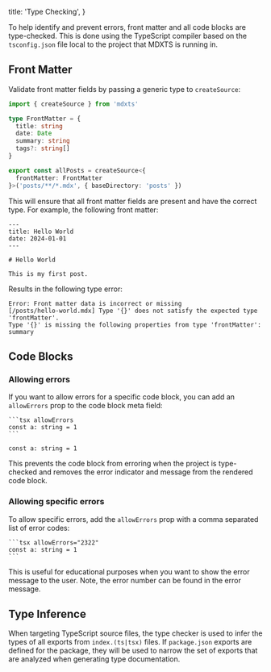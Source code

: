   title: 'Type Checking',
}

To help identify and prevent errors, front matter and all code blocks are type-checked. This is done using the TypeScript compiler based on the `tsconfig.json` file local to the project that MDXTS is running in.

## Front Matter

Validate front matter fields by passing a generic type to `createSource`:

```ts filename="data.ts"
import { createSource } from 'mdxts'

type FrontMatter = {
  title: string
  date: Date
  summary: string
  tags?: string[]
}

export const allPosts = createSource<{
  frontMatter: FrontMatter
}>('posts/**/*.mdx', { baseDirectory: 'posts' })
```

This will ensure that all front matter fields are present and have the correct type. For example, the following front matter:

```mdx filename="posts/hello-world.mdx"
---
title: Hello World
date: 2024-01-01
---

# Hello World

This is my first post.
```

Results in the following type error:

```
Error: Front matter data is incorrect or missing
[/posts/hello-world.mdx] Type '{}' does not satisfy the expected type 'frontMatter'.
Type '{}' is missing the following properties from type 'frontMatter': summary
```

## Code Blocks

### Allowing errors

If you want to allow errors for a specific code block, you can add an `allowErrors` prop to the code block meta field:

````mdx
```tsx allowErrors
const a: string = 1
```
````

```tsx allowErrors
const a: string = 1
```

This prevents the code block from erroring when the project is type-checked and removes the error indicator and message from the rendered code block.

### Allowing specific errors

To allow specific errors, add the `allowErrors` prop with a comma separated list of error codes:

````mdx
```tsx allowErrors="2322"
const a: string = 1
```
````

This is useful for educational purposes when you want to show the error message to the user. Note, the error number can be found in the error message.

## Type Inference

When targeting TypeScript source files, the type checker is used to infer the types of all exports from `index.(ts|tsx)` files. If `package.json` exports are defined for the package, they will be used to narrow the set of exports that are analyzed when generating type documentation.
